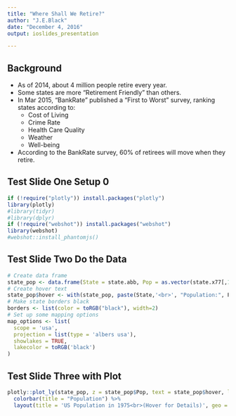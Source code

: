 ```yaml
---
title: "Where Shall We Retire?"
author: "J.E.Black"
date: "December 4, 2016"
output: ioslides_presentation

---
```

## Background

* As of 2014, about 4 million people retire every year.
* Some states are more "Retirement Friendly" than others.
* In Mar 2015, "BankRate" published a "First to Worst" survey, ranking states according to:
    + Cost of Living
    + Crime Rate
    + Health Care Quality
    + Weather
    + Well-being
* According to the BankRate survey, 60% of retirees will move when they retire.

## Test Slide One Setup 0

```r
if (!require("plotly")) install.packages("plotly")
library(plotly)
#library(tidyr)
#library(dplyr)
if (!require("webshot")) install.packages("webshot")
library(webshot)
#webshot::install_phantomjs()
```

## Test Slide Two Do the Data

```r
# Create data frame
state_pop <- data.frame(State = state.abb, Pop = as.vector(state.x77[,1]))
# Create hover text
state_pop$hover <- with(state_pop, paste(State,'<br>', "Population:", Pop))
# Make state borders black
borders <- list(color = toRGB("black"), width=2)
# Set up some mapping options
map_options <- list(
  scope = 'usa',
  projection = list(type = 'albers usa'),
  showlakes = TRUE,
  lakecolor = toRGB('black')
)
```

## Test Slide Three with Plot

```r
plotly::plot_ly(state_pop, z = state_pop$Pop, text = state_pop$hover, locations = state_pop$State, type = 'choropleth', locationmode = 'USA-states', color = state_pop$Pop, colors = 'Blues', marker = list(line = borders)) %>%
  colorbar(title = "Population") %>%
  layout(title = 'US Population in 1975<br>(Hover for Details)', geo = map_options)
```


